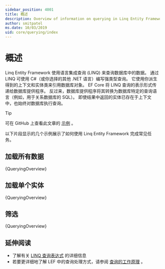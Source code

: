 ```yaml
---
sidebar_position: 4001
title: 概述
description: Overview of information on querying in Linq Entity Framework
author: smitpatel
ms.date: 10/03/2019
uid: core/querying/index
---
```




# 概述

Linq Entity Framework 使用语言集成查询 (LINQ) 来查询数据库中的数据。 通过 LINQ 可使用 C#（或你选择的其他 .NET 语言）编写强类型查询。 它使用你派生得到的上下文和实体类来引用数据库对象。 EF Core 将 LINQ 查询的表示形式传递给数据库提供程序。 反过来，数据库提供程序将其转换为数据库特定的查询语言（例如，用于关系数据库的 SQL）。 即使结果中返回的实体已存在于上下文中，也始终对数据库执行查询。

> [!TIP]
可在 GitHub 上查看此文章的 [示例](https://github.com/dotnet/EntityFramework.Docs/tree/main/samples/core/Querying/Overview) 。
> 

以下片段显示的几个示例展示了如何使用 Linq Entity Framework 完成常见任务。

## 加载所有数据

<CodeSnippets title="C#" language="csharp" fragment="LoadingAllData" showLineNumbers>{QueryingOverview}</CodeSnippets>

## 加载单个实体

<CodeSnippets title="C#" language="csharp" fragment="LoadingSingleEntity" showLineNumbers>{QueryingOverview}</CodeSnippets>

## 筛选

<CodeSnippets title="C#" language="csharp" fragment="Filtering" showLineNumbers>{QueryingOverview}</CodeSnippets>

## 延伸阅读

- 了解有关 [LINQ 查询表达式](https://learn.microsoft.com/zh-cn/dotnet/csharp/programming-guide/concepts/linq/basic-linq-query-operations) 的详细信息
- 若要更详细地了解 LEF 中的查询处理方式，请参阅 [查询的工作原理](zh-cn/docs/querying/how-query-works) 。
